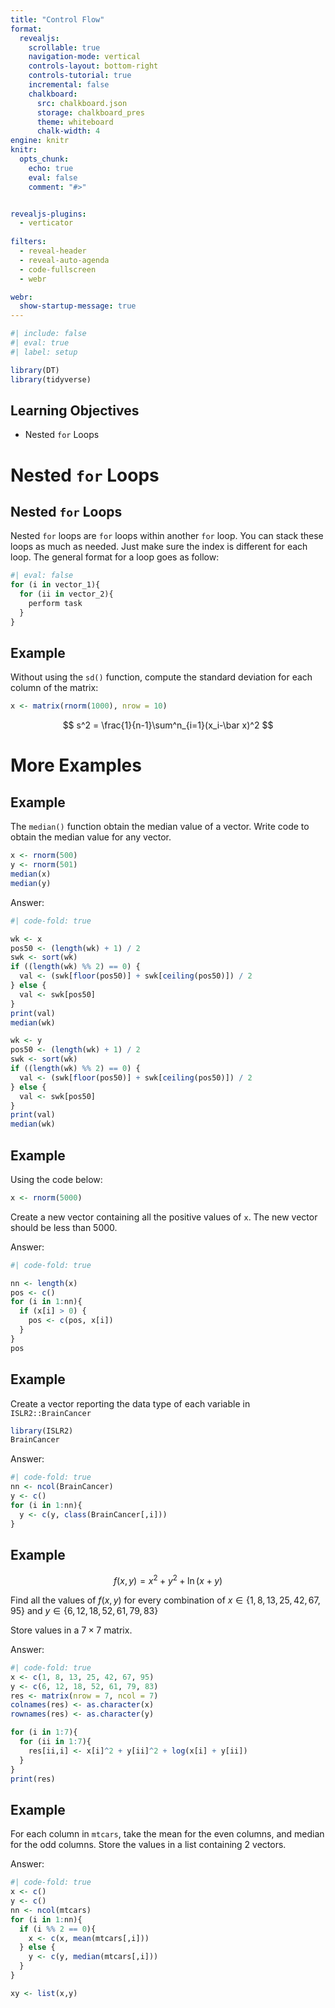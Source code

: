 ```yaml
---
title: "Control Flow"
format:
  revealjs:
    scrollable: true
    navigation-mode: vertical
    controls-layout: bottom-right
    controls-tutorial: true
    incremental: false 
    chalkboard:
      src: chalkboard.json
      storage: chalkboard_pres
      theme: whiteboard
      chalk-width: 4
engine: knitr
knitr:
  opts_chunk: 
    echo: true
    eval: false
    comment: "#>" 


revealjs-plugins:
  - verticator
  
filters: 
  - reveal-header
  - reveal-auto-agenda
  - code-fullscreen
  - webr

webr: 
  show-startup-message: true
---
```


```r
#| include: false
#| eval: true
#| label: setup

library(DT)
library(tidyverse)
```

## Learning Objectives

- Nested `for` Loops

# Nested `for` Loops

## Nested `for` Loops

Nested `for` loops are `for` loops within another `for` loop. You can stack these loops as much as needed. Just make sure the index is different for each loop. The general format for a loop goes as follow:

```r
#| eval: false
for (i in vector_1){
  for (ii in vector_2){
    perform task
  }
}
```

## Example

Without using the `sd()` function, compute the standard deviation for each column of the matrix:

```r
x <- matrix(rnorm(1000), nrow = 10)
```

$$
s^2 = \frac{1}{n-1}\sum^n_{i=1}(x_i-\bar x)^2
$$




# More Examples

## Example

The `median()` function obtain the median value of a vector. Write code to obtain the median value for any vector.

```r
x <- rnorm(500)
y <- rnorm(501)
median(x)
median(y)
```

Answer:

```r
#| code-fold: true

wk <- x 
pos50 <- (length(wk) + 1) / 2
swk <- sort(wk)
if ((length(wk) %% 2) == 0) {
  val <- (swk[floor(pos50)] + swk[ceiling(pos50)]) / 2
} else {
  val <- swk[pos50]
}
print(val)
median(wk)

wk <- y 
pos50 <- (length(wk) + 1) / 2
swk <- sort(wk)
if ((length(wk) %% 2) == 0) {
  val <- (swk[floor(pos50)] + swk[ceiling(pos50)]) / 2
} else {
  val <- swk[pos50]
}
print(val)
median(wk)

```




## Example

Using the code below:

```r
x <- rnorm(5000)
```

Create a new vector containing all the positive values of `x`. The new vector should be less than 5000.

Answer:

```r
#| code-fold: true

nn <- length(x)
pos <- c()
for (i in 1:nn){
  if (x[i] > 0) {
    pos <- c(pos, x[i])
  }
}
pos
```

## Example

Create a vector reporting the data type of each variable in `ISLR2::BrainCancer` 

```r
library(ISLR2)
BrainCancer
```

Answer:

```r
#| code-fold: true
nn <- ncol(BrainCancer)
y <- c()
for (i in 1:nn){
  y <- c(y, class(BrainCancer[,i]))
}

```


## Example

$$
f(x,y) = x^2 + y^2 + \ln(x+y)
$$

Find all the values of $f(x,y)$ for every combination of $x \in \{1, 8, 13, 25, 42, 67, 95\}$ and $y \in \{6, 12, 18, 52, 61, 79, 83\}$

Store values in a $7\times 7$ matrix.

Answer:

```r
#| code-fold: true
x <- c(1, 8, 13, 25, 42, 67, 95)
y <- c(6, 12, 18, 52, 61, 79, 83)
res <- matrix(nrow = 7, ncol = 7)
colnames(res) <- as.character(x)
rownames(res) <- as.character(y)

for (i in 1:7){
  for (ii in 1:7){
    res[ii,i] <- x[i]^2 + y[ii]^2 + log(x[i] + y[ii])
  }
}
print(res)

```



## Example

For each column in `mtcars`, take the mean for the even columns, and median for the odd columns. Store the values in a list containing 2 vectors.

Answer:

```r
#| code-fold: true
x <- c()
y <- c()
nn <- ncol(mtcars)
for (i in 1:nn){
  if (i %% 2 == 0){
    x <- c(x, mean(mtcars[,i]))
  } else {
    y <- c(y, median(mtcars[,i]))
  }
}

xy <- list(x,y)

```


